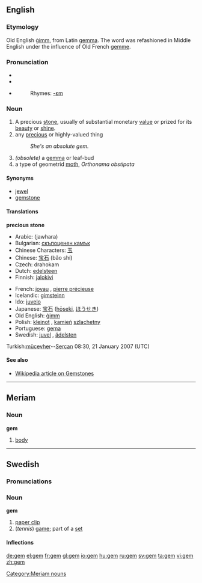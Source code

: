 ==English==

{{wikipediapar|gemstone}}
===Etymology===
Old English [[gimm|ġimm]], from Latin [[gemma]].  The word was refashioned in Middle English under the influence of Old French [[gemme]].

===Pronunciation===
* {{AHD|jĕm}}
* {{IPA|/ʤɛm/}}
* {{SAMPA|/dZem/}}
*:Rhymes: [[Rhymes:English:-ɛm|-ɛm]]

===Noun===
{{en-noun}}

#A precious [[stone]], usually of substantial monetary [[value]] or prized for its [[beauty]] or [[shine]].
# any [[precious]] or highly-valued thing
#:''She's an absolute gem.''
# ''(obsolete)'' a [[gemma]] or leaf-bud
# a type of geometrid [[moth]], ''Orthonama obstipata''

====Synonyms====
*[[jewel]]
*[[gemstone]]

====Translations====
'''precious stone'''
{{top}}
*Arabic: {{ARchar|[[جوهرة]]}} (jawhara)
*Bulgarian: [[скъпоценен камък]] {{m}}
*Chinese Characters: [[玉]]
*Chinese: [[宝石]] (bǎo shí)
*Czech: drahokam  {{m}}
*Dutch: [[edelsteen]] {{m}}
*Finnish: [[jalokivi]]
{{mid}}
*French: [[joyau]] {{m}}, [[pierre précieuse]] {{f}}
*Icelandic: [[gimsteinn]] {{m}}
*Ido: [[juvelo]]
*Japanese: [[宝石]] ([[hōseki]], [[ほうせき]])
*Old English: [[gimm|ġimm]] {{m}}
*Polish: [[klejnot]] {{m}}, [[kamień]] [[szlachetny]] {{m}}
*Portuguese: [[gema]] {{f}}
*Swedish: [[juvel]] {{c}}, [[ädelsten]] {{c}}
{{bottom}}
Turkish:[[mücevher]]--[[User:Sercan|Sercan]] 08:30, 21 January 2007 (UTC)

====See also====
*[[w:gemstone|Wikipedia article on Gemstones]]
----
==Meriam==
===Noun===
'''gem'''

# [[body]]
[[Category:Meriam nouns]]
----

==Swedish==

===Pronunciations===
{{IPA|/geːm/}}

===Noun===
'''gem'''

#[[paper clip]]
#(''tennis'') [[game]]; part of a [[set]]

====Inflections====
{{sv-noun|gender=Neuter|gem|gemet|gem|gemen|gems|gemets|gems|gemens}}

[[de:gem]]
[[el:gem]]
[[fr:gem]]
[[gl:gem]]
[[io:gem]]
[[hu:gem]]
[[ru:gem]]
[[sv:gem]]
[[ta:gem]]
[[vi:gem]]
[[zh:gem]]